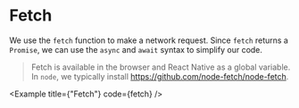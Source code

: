 
# Fetch

We use the `fetch` function to make a network request. Since `fetch` returns a `Promise`, we can use the `async` and `await` syntax to simplify our code.

> Fetch is available in the browser and React Native as a global variable. In `node`, we typically install https://github.com/node-fetch/node-fetch.

<Example
  title={"Fetch"}
  code={fetch}
/>
